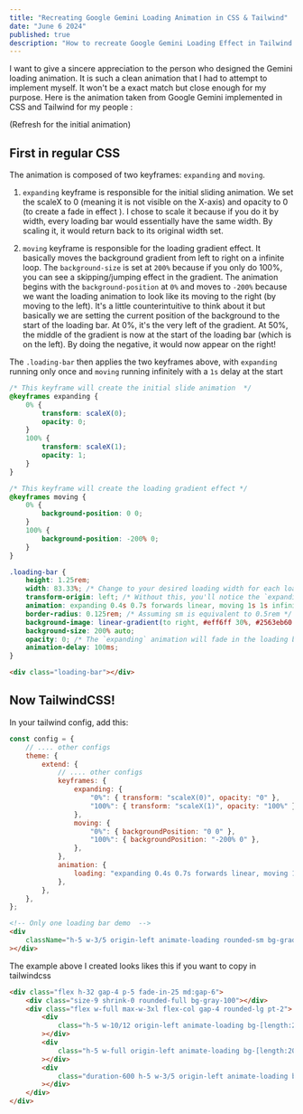 ```yaml
---
title: "Recreating Google Gemini Loading Animation in CSS & Tailwind"
date: "June 6 2024"
published: true
description: "How to recreate Google Gemini Loading Effect in Tailwind and CSS"
---
```



I want to give a sincere appreciation to the person who designed the Gemini loading animation. It is such a clean animation that I had to attempt to implement myself. It won't be a exact match but close enough for my purpose. Here is the animation taken from Google Gemini implemented in CSS and Tailwind for my people :

(Refresh for the initial animation)

<div class="border rounded-md border-gray-100 hover:border-gray-200 hover:bg-gray-50 transition-colors">
    <GeminiLoadingBar />
</div>

## First in regular CSS

The animation is composed of two keyframes: `expanding` and `moving`.

1. `expanding` keyframe is responsible for the initial sliding animation. We set the scaleX to 0 (meaning it is not visible on the X-axis) and opacity to 0 (to create a fade in effect ). I chose to scale it because if you do it by width, every loading bar would essentially have the same width. By scaling it, it would return back to its original width set.

2. `moving` keyframe is responsible for the loading gradient effect. It basically moves the background gradient from left to right on a infinite loop. The `background-size` is set at `200%` because if you only do 100%, you can see a skipping/jumping effect in the gradient. The animation begins with the `background-position` at `0%` and moves to `-200%` because we want the loading animation to look like its moving to the right (by moving to the left). It's a little counterintuitive to think about it but basically we are setting the current position of the background to the start of the loading bar. At 0%, it's the very left of the gradient. At 50%, the middle of the gradient is now at the start of the loading bar (which is on the left). By doing the negative, it would now appear on the right!

The `.loading-bar` then applies the two keyframes above, with `expanding` running only once and `moving` running infinitely with a `1s` delay at the start

```css title="css"
/* This keyframe will create the initial slide animation  */
@keyframes expanding {
    0% {
        transform: scaleX(0);
        opacity: 0;
    }
    100% {
        transform: scaleX(1);
        opacity: 1;
    }
}

/* This keyframe will create the loading gradient effect */
@keyframes moving {
    0% {
        background-position: 0 0;
    }
    100% {
        background-position: -200% 0;
    }
}

.loading-bar {
    height: 1.25rem;
    width: 83.33%; /* Change to your desired loading width for each loading bar */
    transform-origin: left; /* Without this, you'll notice the `expanding` animation starts expanding from the  middle instead of shooting out from the left */
    animation: expanding 0.4s 0.7s forwards linear, moving 1s 1s infinite forwards linear;
    border-radius: 0.125rem; /* Assuming sm is equivalent to 0.5rem */
    background-image: linear-gradient(to right, #eff6ff 30%, #2563eb60 60%, #eff6ff);
    background-size: 200% auto;
    opacity: 0; /* The `expanding` animation will fade in the loading bar */
    animation-delay: 100ms;
}
```

```html title="html"
<div class="loading-bar"></div>
```

## Now TailwindCSS!

In your tailwind config, add this:

```js title="tailwind.config.js"
const config = {
    // .... other configs
    theme: {
        extend: {
            // .... other configs
            keyframes: {
                expanding: {
                    "0%": { transform: "scaleX(0)", opacity: "0" },
                    "100%": { transform: "scaleX(1)", opacity: "100%" },
                },
                moving: {
                    "0%": { backgroundPosition: "0 0" },
                    "100%": { backgroundPosition: "-200% 0" },
                },
            },
            animation: {
                loading: "expanding 0.4s 0.7s forwards linear, moving 1s 1s infinite forwards linear",
            },
        },
    },
};
```

```html title="loading-bar"
<!-- Only one loading bar demo  -->
<div
    className="h-5 w-3/5 origin-left animate-loading rounded-sm bg-gradient-to-r from-blue-50 from-40% via-blue-500/60 to-blue-50 to-70% bg-[length:200%] opacity-0"
></div>
```

The example above I created looks likes this if you want to copy in tailwindcss

```html title="loading-bar"
<div class="flex h-32 gap-4 p-5 fade-in-25 md:gap-6">
    <div class="size-9 shrink-0 rounded-full bg-gray-100"></div>
    <div class="flex w-full max-w-3xl flex-col gap-4 rounded-lg pt-2">
        <div
            class="h-5 w-10/12 origin-left animate-loading bg-[length:200%] rounded-sm bg-gradient-to-r from-blue-50 from-30% via-blue-600/60 to-blue-50 bg-2x opacity-0"
        ></div>
        <div
            class="h-5 w-full origin-left animate-loading bg-[length:200%] rounded-sm bg-gradient-to-r from-blue-500/60 via-slate-100 via-30% to-blue-500/60 to-60% bg-2x opacity-0 "
        ></div>
        <div
            class="duration-600 h-5 w-3/5 origin-left animate-loading bg-[length:200%] rounded-sm bg-gradient-to-r from-blue-50 from-40% via-blue-500/60 to-blue-50 to-70% bg-2x opacity-0 "
        ></div>
    </div>
</div>
```
